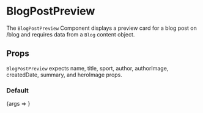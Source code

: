 

<Meta title="Components/BlogPostPreview" component={BlogPostPreview} />

# BlogPostPreview

The `BlogPostPreview` Component displays a preview card for a blog post on /blog and requires data from a `Blog` content object.

## Props

<ArgsTable of={BlogPostPreview} />

`BlogPostPreview` expects name, title, sport, author, authorImage, createdDate, summary, and heroImage props.

### Default

<Preview>
  <Story
    name="Default"
    args={{
      name: 'placeholder name',
      title: 'placeholder title',
      sport: 'placeholder sport',
      authorImage: {
        alt: '',
        name: 'Head__sage-1.jpg',
        size: 122234,
        _type: 'image',
        width: 408,
        height: 408,
        mimeType: 'image/jpeg',
        src: 'https://f.shgcdn.com/6432a158-d02a-4af8-84e1-fdca22d6855f/',
      },
      heroImage: {
        alt: 'Dusk on the Susitna River',
        name: 'Marquee_susitna-1.jpg',
        size: 395861,
        _type: 'image',
        width: 1480,
        height: 450,
        mimeType: 'image/jpeg',
        src: 'https://f.shgcdn.com/b054262e-4136-4a0e-92b7-40563d3eee5e/',
      },
      summary:
        'Lorem ipsum dolor sit amet, consectetur adipiscing elit, sed do eiusmod tempor incididunt ut labore et dolore magna aliqua.',
      author: 'placeholder author',
      createdDate: '7.9.21',
    }}
  >
    {args => <BlogPostPreview {...args} />}
  </Story>
</Preview>
